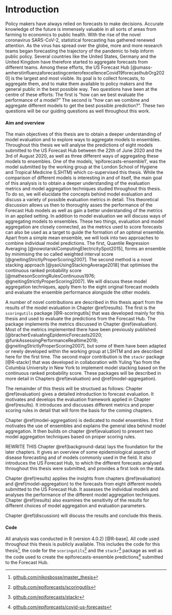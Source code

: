 # Introduction {#intro}

Policy makers have always relied on forecasts to make decisions. Accurate knowledge of the future is immensely valuable in all sorts of areas from farming to economics to public health. With the rise of the novel coronavirus SARS-CoV-2, statistical forecasting has gathered renewed attention. As the virus has spread over the globe, more and more research teams began forecasting the trajectory of the pandemic to help inform public policy. Several countries like the United States, Germany and the United Kingdom have therefore started to aggregate forecasts from different teams. Among these efforts, the US Forecast Hub [@umass-amherstinfluenzaforecastingcenterofexcellenceCovid19forecasthubOrg2020] is the largest and most visible. Its goal is to collect forecasts, to aggregate them, and to make them available to policy makers and the general public in the best possible way. Two questions have been at the centre of these efforts: The first is "how can we best evaluate the performance of a model?" The second is "how can we combine and aggregate different models to get the best possible prediction?". These two questions will be our guiding questions as well throughout this work. 

#### Aim and overview {-}

The main objectives of this thesis are to obtain a deeper understanding of model evaluation and to explore ways to aggregate models to ensembles. Throughout this thesis we will analyse the predictions of eight models submitted to the US Forecast Hub between the 22th of June 2020 and the 3rd of August 2020, as well as three different ways of aggregating these models to ensembles. One of the models, 'epiforecasts-ensemble1', was the model submitted by the working group at the London School of Hygiene and Tropical Medicine (LSHTM) which co-supervised this thesis. While the comparison of different models is interesting in and of itself, the main goal of this analysis is to obtain a deeper understanding of the evaluation metrics and model aggregation techniques studied throughout this thesis. To do so, we will elucidate the concepts behind model evaluation and discuss a variety of possible evaluation metrics in detail. This theoretical discussion allows us then to thoroughly asses the performance of the Forecast Hub models as well as gain a better understanding of the metrics in an applied setting. In addition to model evaluation we will discuss ways of aggregating models to ensembles. These two things, evaluation and model aggregation are closely connected, as the metrics used to score forecasts can also be used as a target to guide the formation of an optimal ensemble. Apart from a simple mean ensemble, we will look into two approaches to combine individual model predictions. The first, Quantile Regression Averaging [@nowotarskiComputingElectricitySpot2015], forms an ensemble by minimising the so called weighted interval score [@gneitingStrictlyProperScoring2007]. The second method is a novel stacking approach [@yaoUsingStackingAverage2018] that optimises the continuous ranked probability score [@mathesonScoringRulesContinuous1976; @gneitingStrictlyProperScoring2007]. We will discuss these model aggregation techniques, apply them to the eight original forecast models and evaluate the ensemble performance alongside the other models. 

A number of novel contributions are described in this thesis apart from the results of the model evaluation in Chapter \@ref(results). The first is the `scoringutils` package [@R-scoringutils] that was developed mainly for this thesis and used to evaluate the predictions from the Forecast Hub. The package implements the metrics discussed in Chapter \@ref(evaluation). Most of the metrics implemented there have been previously published [@bracherEvaluatingEpidemicForecasts2020; @funkAssessingPerformanceRealtime2019; @gneitingStrictlyProperScoring2007], but some of them have been adapted or newly developed within the working group at LSHTM and are described here for the first time. The second major contribution is the `stackr` package [@R-stackr] that was developed in collaboration with Yuling Yao from the Columbia University in New York to implement model stacking based on the continuous ranked probability score. These packages will be described in more detail in Chapters \@ref(evaluation) and \@ref(model-aggregation). 

The remainder of this thesis will be structued as follows: Chapter \@ref(evaluation) gives a detailed introduction to forecast evaluation. It motivates and develops the evaluation framework applied in Chapter \@ref(results). It introduces and discusses different metrics and proper scoring rules in detail that will form the basis for the coming chapters. 

Chapter \@ref(model-aggregation) is dedicated to model ensembles. It first motivates the use of ensembles and explains the general idea behind model aggregation. It then builds on chapter \@ref(evaluation) to present two model aggregation techniques based on proper scoring rules.

REWRITE THIS
Chapter \@ref(background-data) lays the foundation for the later chapters. It gives an overview of some epidemiological aspects of disease forecasting and of models commonly used in the field. It also introduces the US Forecast Hub, to which the different forecasts analysed throughout this thesis were submitted, and provides a first look on the data. 

Chapter \@ref(results) applies the insights from chapters \@ref(evaluation) and \@ref(model-aggregation) to the forecasts from eight different models submitted to the US Forecast Hub. It assesses the individual models and analyses the performance of the different model aggregation techniques. Chapter \@ref(results) also examines the sensitivity of the results for different choices of model aggregation and evaluation parameters.

Chapter \@ref(discussion) will discuss the results and conclude this thesis. 






<!-- ## Scope, context, and personal contribution -->

<!-- This thesis is in part built on work that comes out of a research collaboration with the group led by Sebastian Funk at the London School of Hygiene and Tropical Medicine (LSHTM) that started in January 2020. The original goal back then was to work on forecasting for Ebola cases in Kongo. The idea was to use the effective reproduction number $R_t$, i.e. the average number of people each infected person at time $t$ will infect themselves, to improve case forecasts. At that time I had worked on an implementation of Bayesian Structural Time Series models (BSTS) in Stan. In late January priorities quickly changed with the emergence of Covid-18.  -->

<!-- In February, I contributed to a branching process model [@hellewellFeasibilityControllingCOVID192020] that simulated potential trajectories the epidemic could take given different levels of contact tracing and asymptomatic spreaders. This work is largely unrelated to this master thesis.  -->

<!-- In March, the focus of the working group shifted towards estimating the effective reproduction number $R_t$ and making these estimates available online at epiforecasts.io/covid. My priority then was again $R_t$ based forecasting for Covid-19 cases using BSTS and other timeseries models. Much of that work is now merged into an R package called `EpiSoon` [@R-EpiSoon]. The package was used to generate short term forecasts on the epiforecasts.io website and also to generate predictions that entered the ensemble forecast for US death numbers discussed in Chapter \@ref(background-data).  -->

<!-- In order to be able to evaluate the forecasts I started working on an R package called `scoringuitls` [@R-scoringutils] that uses a variety of different metrics to conveniently evaluate forecasts. Some of the metrics we propose in the package are new, others have been widely used in the past (See e.g. @funkAssessingPerformanceRealtime2019, @gneitingStrictlyProperScoring2007, @gneitingProbabilisticForecastsCalibration2007, and @bracherEvaluatingEpidemicForecasts2020). A substantial part of building and coding up the `scoringutils` evaluation framework has happened as part of this thesis from May to August. Beyond this thesis, the packages has been used to evaluate our US forecasts as well as forecasts submitted to the Scientific Pandemic Influenza Group on Modelling (SPI-M) in the UK.  -->

<!-- In late April I began officially working on this master thesis. As stated above, this work focuses on two main topics: forecast evaluation and aggreagation of individual prediction models. To tackle the second topic I started the development of a package called `stackr` [@R-stackr] in late April. This package uses the Continuous Ranked Probability Score (CRPS), a proper scoring rule to create an ensemble that minimises discrepancy between the predictive distribution and the true observed data (see Chapters \@ref(evaluation) and \@ref(model-aggregation). This package was developed in collaboration with Yuling Yao at Columbia University in New York.  -->

<!-- In June, the working group started contributing to Forecast Hub run by the @@umass-amherstinfluenzaforecastingcenterofexcellenceCovid19forecasthubOrg2020. The model we submitted, 'epiforecasts-ensemble1', will be discussed in greater depth in Chapter \@ref(background-data). I contributed to the development of the pipeline, but mainly focused on evaluating and aggregating our forecasts.  -->

<!-- ## Outline of this thesis -->

<!-- The remainder of this thesis is structured as follows:  -->

#### Code {-}

All analysis was conducted in R (version 4.0.2) [@R-base]. All code used throughout this thesis is publicly available. This includes the code for this thesis^[[github.com/nikosbosse/master_thesis](https://github.com/nikosbosse/master_thesis)], the code for the `scoringutils`^[[github.com/epiforecasts/scoringutils](https://github.com/epiforecasts/scoringutils)] and the `stackr`^[[github.com/epiforecasts/stackr](https://github.com/epiforecasts/stackr)] package as well as the code used to create the epiforecasts-ensemble predictions^[[github.com/epiforecasts/covid-us-forecasts](https://github.com/epiforecasts/covid-us-forecasts)] submitted to the Forecast Hub. 






